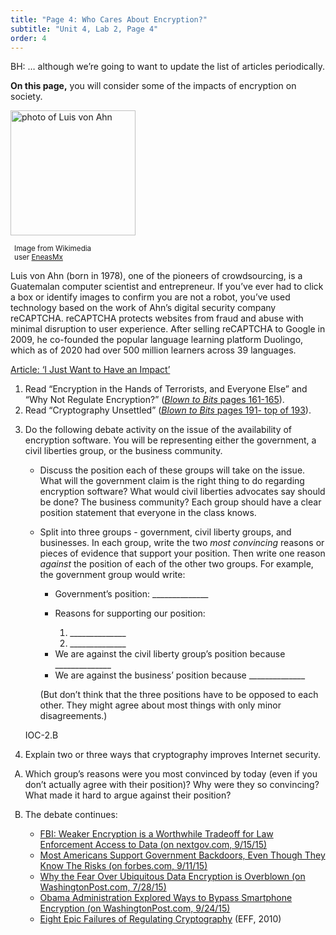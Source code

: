 ```yaml
---
title: "Page 4: Who Cares About Encryption?"
subtitle: "Unit 4, Lab 2, Page 4"
order: 4
---
```


::: todo
<p>BH: ... although we're going to want to update the list of articles
periodically.</p>
:::

::: learn
<p><strong>On this page,</strong> you will consider some of the impacts
of encryption on society.</p>
:::

::: {#first .forYouToDo}
::: atwork
::: float-end
<img src="/img/atwork/Luis_von_Ahn.jpg" title="photo of Luis von Ahn" alt="photo of Luis von Ahn" class="noshadow" height="200px"/>

::: {.endnote style="width:141px;margin:6px;"}
<small>Image from Wikimedia user
<a href="https://commons.wikimedia.org/wiki/User:EneasMx" title="Wikimedia user EneasMx" target="_blank">EneasMx</a></small>
:::
:::

<p>Luis von Ahn (born in 1978), one of the pioneers of crowdsourcing, is
a Guatemalan computer scientist and entrepreneur. If you've ever had to
click a box or identify images to confirm you are not a robot, you've
used technology based on the work of Ahn's digital security company
reCAPTCHA. reCAPTCHA protects websites from fraud and abuse with minimal
disruption to user experience. After selling reCAPTCHA to Google in
2009, he co-founded the popular language learning platform Duolingo,
which as of 2020 had over 500 million learners across 39 languages.</p>

<p><a href="https://www.americasquarterly.org/article/duolingos-luis-von-ahn-i-just-want-to-have-an-impact/" title="Article: 'I Just Want to Have an Impact'" target="_blank">Article:
'I Just Want to Have an Impact'</a></p>
:::

<ol>

<li>Read "Encryption in the Hands of Terrorists, and Everyone Else" and
"Why Not Regulate Encryption?"
(<a href="http://www.bitsbook.com/wp-content/uploads/2008/12/B2B_3.pdf#page=179" target="_blank" title="Blown to Bits: Secret Bits"><em>Blown
to Bits</em> pages 161-165</a>).</li>

<li>Read "Cryptography Unsettled"
(<a href="http://www.bitsbook.com/wp-content/uploads/2008/12/B2B_3.pdf#page=209" target="_blank" title="Cryptography Unsettled"><em>Blown
to Bits</em> pages 191- top of 193</a>).</li>

<li>

Do the following debate activity on the issue of the availability of
encryption software. You will be representing either the government, a
civil liberties group, or the business community.

<ul>

<li>Discuss the position each of these groups will take on the issue.
What will the government claim is the right thing to do regarding
encryption software? What would civil liberties advocates say should be
done? The business community? Each group should have a clear position
statement that everyone in the class knows.</li>

<li>

Split into three groups - government, civil liberty groups, and
businesses. In each group, write the two <em>most convincing</em>
reasons or pieces of evidence that support your position. Then write one
reason <em>against</em> the position of each of the other two groups.
For example, the government group would write:

<ul>

<li>Government's position: \_\_\_\_\_\_\_\_\_\_\_\_\_\_</li>

<li>

Reasons for supporting our position:

<ol type="1">

<li>\_\_\_\_\_\_\_\_\_\_\_\_\_\_</li>

<li>\_\_\_\_\_\_\_\_\_\_\_\_\_\_</li>

</ol>

</li>

<li>We are against the civil liberty group's position because
\_\_\_\_\_\_\_\_\_\_\_\_\_\_</li>

<li>We are against the business' position because
\_\_\_\_\_\_\_\_\_\_\_\_\_\_</li>

</ul>

(But don't think that the three positions have to be opposed to each
other. They might agree about most things with only minor
disagreements.)

</li>

</ul>

</li>

::: ap-standard
IOC-2.B
:::

<li>Explain two or three ways that cryptography improves Internet
security.</li>

</ol>
:::

::: takeItFurther
<ol type="A">

<li>Which group's reasons were you most convinced by today (even if you
don't actually agree with their position)? Why were they so convincing?
What made it hard to argue against their position?</li>

<li>

The debate continues:

<ul>

<li><a href="http://www.nextgov.com/defense/2015/09/fbi-weaker-encryption-worthwhile-tradeoff-law-enforcement-access-data/121049/" target="_blank" title="FBI: Weaker Encryption is a Worthwhile Tradeoff for Law Enforcement Access to Data (on nextgov.com)">FBI:
Weaker Encryption is a Worthwhile Tradeoff for Law Enforcement Access to
Data (on nextgov.com, 9/15/15)</a></li>

<li><a href="http://www.forbes.com/sites/ygrauer/2015/09/11/government-backdoors/" target="_blank" title="Most Americans Support Government Backdoors, Even Though They Know The Risks (forbes.com)">Most
Americans Support Government Backdoors, Even Though They Know The Risks
(on forbes.com, 9/11/15)</a></li>

<li><a href="https://www.washingtonpost.com/opinions/the-need-for-ubiquitous-data-encryption/2015/07/28/3d145952-324e-11e5-8353-1215475949f4_story.html" target="_blank" title="Why the Fear Over Ubiquitous Data Encryption is Overblown (on WashingtonPost.com">Why
the Fear Over Ubiquitous Data Encryption is Overblown (on
WashingtonPost.com, 7/28/15)</a></li>

<li><a href="https://www.washingtonpost.com/world/national-security/obama-administration-ponders-how-to-seek-access-to-encrypted-data/2015/09/23/107a811c-5b22-11e5-b38e-06883aacba64_story.html" target="_blank" title="Obama Administration Explored Ways to Bypass Smartphone Encryption (WashingtonPost.com)">Obama
Administration Explored Ways to Bypass Smartphone Encryption (on
WashingtonPost.com, 9/24/15)</a></li>

<li><a href="https://www.eff.org/deeplinks/2010/10/eight-epic-failures-regulating-cryptography" title="Eight Epic Failures of Regulating Cryptography" target="_blank">Eight
Epic Failures of Regulating Cryptography</a> (EFF, 2010)</li>

</ul>

</li>

</ol>
:::
